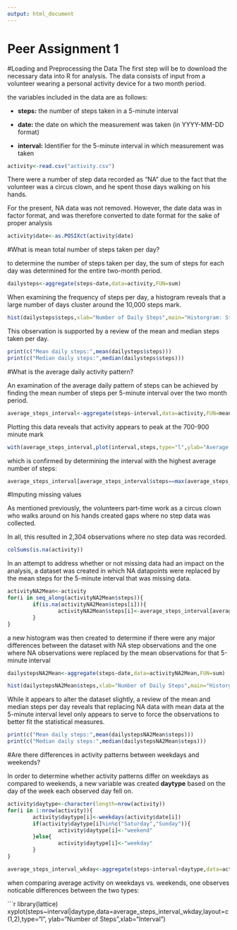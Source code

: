 ```yaml
---
output: html_document
---
```

Peer Assignment 1
===================

#Loading and Preprocessing the Data
The first step will be to download the necessary data into R for analysis. The 
data consists of input from a volunteer wearing a personal activity device for 
a two month period.

the variables included in the data are as follows:

- **steps:** the number of steps taken in a 5-minute interval

- **date:** the date on which the measurement was taken (in YYYY-MM-DD format)

- **interval:** Identifier for the 5-minute interval in which measurement was taken


```r
activity<-read.csv("activity.csv")
```

There were a number of step data recorded as "NA" due to the fact that the 
volunteer was a circus clown, and he spent those days walking on his hands.

For the present, NA data was not removed.  However, the date data was in factor
format, and was therefore converted to date format for the sake of proper analysis

```r
activity$date<-as.POSIXct(activity$date)
```

#What is mean total number of steps taken per day?

to determine the number of steps taken per day, the sum of steps for each day was determined for the entire two-month period.
```r
dailysteps<-aggregate(steps~date,data=activity,FUN=sum)
```

When examining the frequency of steps per day, a histogram reveals that a large number of days cluster around the 10,000 steps mark.

```r
hist(dailysteps$steps,xlab="Number of Daily Steps",main="Historgram: Steps per Day",breaks=50)
```

This observation is supported by a review of the mean and median steps taken per day.

```r
print(c("Mean daily steps:",mean(dailysteps$steps)))
print(c("Median daily steps:",median(dailysteps$steps)))
```

#What is the average daily activity pattern?

An examination of the average daily pattern of steps can be achieved by finding the mean number of steps per 5-minute interval over the two month period.
```r
average_steps_interval<-aggregate(steps~interval,data=activity,FUN=mean)
```

Plotting this data reveals that activity appears to peak at the 700-900 minute mark

```r
with(average_steps_interval,plot(interval,steps,type="l",ylab="Average number of steps",xlab="5 minute interval",main="Daily Activity: mean steps per day by 5-minute interval"))
```

which is confirmed by determining the interval with the highest average number of steps:

```r
average_steps_interval[average_steps_interval$steps==max(average_steps_interval$steps),]
```

#Imputing missing values

As mentioned previously, the volunteers part-time work as a circus clown who walks around on his hands created gaps where no step data was collected.

In all, this resulted in 2,304 observations where no step data was recorded.

```r
colSums(is.na(activity))
```

In an attempt to address whether or not missing data had an impact on the analysis,
a dataset was created in which NA datapoints were replaced by the mean steps 
for the 5-minute interval that was missing data.

```r
activityNA2Mean<-activity
for(i in seq_along(activityNA2Mean$steps)){
        if(is.na(activityNA2Mean$steps[i])){
                activityNA2Mean$steps[i]<-average_steps_interval[average_steps_interval$interval==activityNA2Mean$interval[i],2]
        }
}
```

a new histogram was then created to determine if there were any major differences
between the dataset with NA step observations and the one where NA observations
were replaced by the mean observations for that 5-minute interval
```r
dailystepsNA2Mean<-aggregate(steps~date,data=activityNA2Mean,FUN=sum)
```
```r
hist(dailystepsNA2Mean$steps,xlab="Number of Daily Steps",main="Historgram: Steps per Day",breaks=50)
```

While it appears to alter the dataset slightly, a review of the mean and median
steps per day reveals that replacing NA data with mean data at the 5-minute interval
level only appears to serve to force the observations to better fit the statistical measures.

```r
print(c("Mean daily steps:",mean(dailystepsNA2Mean$steps)))
print(c("Median daily steps:",median(dailystepsNA2Mean$steps)))
```

#Are there differences in activity patterns between weekdays and weekends?

In order to determine whether activity patterns differ on weekdays as compared
to weekends, a new variable was created **daytype** based on the day of the week each
observed day fell on.

```r
activity$daytype<-character(length=nrow(activity))
for(i in 1:nrow(activity)){
        activity$daytype[i]<-weekdays(activity$date[i])
        if(activity$daytype[i]%in%c("Saturday","Sunday")){
                activity$daytype[i]<-"weekend"
        }else{
                activity$daytype[i]<-"weekday"
        }
}

average_steps_interval_wkday<-aggregate(steps~interval+daytype,data=activity,FUN=mean)

```


when comparing average activity on weekdays vs. weekends, one observes noticable
differences between the two types:

```r
library(lattice)
xyplot(steps~interval|daytype,data=average_steps_interval_wkday,layout=c(1,2),type="l",
       ylab="Number of Steps",xlab="Interval")

